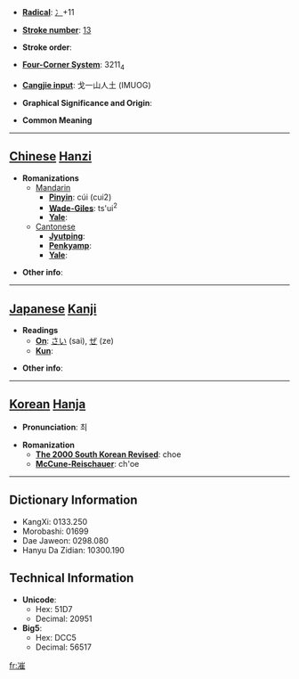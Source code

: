 * '''[[Wiktionary:Chinese radical index| Radical]]''': [[Wiktionary:Chinese radical index 冫|冫]]+11

* '''[[Wiktionary:Chinese total strokes index|Stroke number]]''': [[Wiktionary:Chinese total strokes index 13|13]]

* '''Stroke order''': 

* '''[[Wiktionary:Chinese four corner index|Four-Corner System]]''': 3211<sub>4</sub>

* '''[[Wiktionary:Chinese Cangjie index|Cangjie input]]''': 戈一山人土 (IMUOG)

* '''Graphical Significance and Origin''': 

* '''Common Meaning'''

----

== [[Chinese]] [[Hanzi]] ==

* '''Romanizations'''
** [[Mandarin]]
*** '''[[Pinyin]]''': cúi (cui2)
*** '''[[Wade-Giles]]''': ts'ui<sup>2</sup>
*** '''[[Yale]]''': 
**[[Cantonese]]
***'''[[Jyutping]]''':
***'''[[Penkyamp]]''': 
***'''[[Yale]]''': 

* '''Other info''': 

----

== [[Japanese]] [[Kanji]] ==

* '''Readings'''
** '''[[On]]''': [[さい]] (sai), [[ぜ]] (ze)
** '''[[Kun]]''': 

* '''Other info''':  

----

== [[Korean]] [[Hanja]] ==

* '''Pronunciation''': 최

* '''Romanization'''
** '''[[The 2000 South Korean Revised Romanization|The 2000 South Korean Revised]]''': choe
** '''[[McCune-Reischauer]]''': ch'oe

----

== Dictionary Information ==

* KangXi: 0133.250
* Morobashi: 01699
* Dae Jaweon: 0298.080
* Hanyu Da Zidian: 10300.190

== Technical Information ==

* '''Unicode''':
** Hex: 51D7
** Decimal: 20951
* '''Big5''':
** Hex: DCC5
** Decimal: 56517

[[fr:凗]]